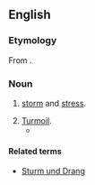 {{also|Sturm|Drang}}
==English==

===Etymology===
From {{etyl|de}} {{compound|Sturm|Drang|t1=storm|t2=stress|lang=de}}.

===Noun===
{{en-noun|-}}

# {{literal}} [[storm]] and [[stress]].
# [[turmoil|Turmoil]].
#*{{quote-book |year=1945 |author=[[w:Bennet Cerf|Bennet Cerf]] |title=Laughing Stock |url=http://www.google.com/books?id=OlZAAAAAIAAJ&dq=Bennett+Cerf+Laughing+Stock&q=Sturm+Drang&pgis=1#search_anchor |page=219 |passage=After six months of '''sturm and drang''' she had to let him go.}}

====Related terms====
* [[Sturm und Drang]]